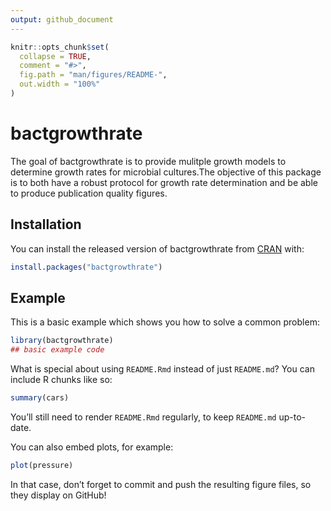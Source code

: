```yaml
---
output: github_document
---
```


<!-- README.md is generated from README.Rmd. Please edit that file -->

```r
knitr::opts_chunk$set(
  collapse = TRUE,
  comment = "#>",
  fig.path = "man/figures/README-",
  out.width = "100%"
)
```

# bactgrowthrate

<!-- badges: start -->
<!-- badges: end -->

The goal of bactgrowthrate is to provide mulitple growth models to determine growth rates for microbial cultures.The objective of this package is to both have a robust protocol for growth rate determination and be able to produce publication quality figures.

## Installation

You can install the released version of bactgrowthrate from [CRAN](https://CRAN.R-project.org) with:

``` r
install.packages("bactgrowthrate")
```

## Example

This is a basic example which shows you how to solve a common problem:

```r
library(bactgrowthrate)
## basic example code
```

What is special about using `README.Rmd` instead of just `README.md`? You can include R chunks like so:

```r
summary(cars)
```

You'll still need to render `README.Rmd` regularly, to keep `README.md` up-to-date.

You can also embed plots, for example:

```r
plot(pressure)
```

In that case, don't forget to commit and push the resulting figure files, so they display on GitHub!
